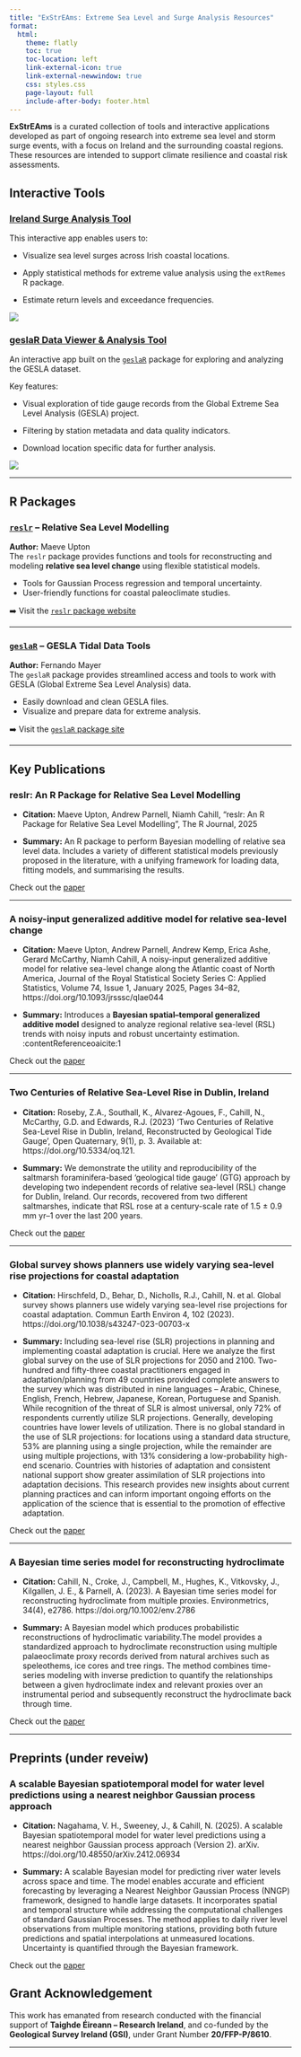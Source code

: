 ```yaml
---
title: "ExStrEAms: Extreme Sea Level and Surge Analysis Resources"
format:
  html:
    theme: flatly
    toc: true
    toc-location: left
    link-external-icon: true
    link-external-newwindow: true
    css: styles.css
    page-layout: full
    include-after-body: footer.html
---
```


**ExStrEAms** is a curated collection of tools and interactive applications developed as part of ongoing research into extreme sea level and storm surge events, with a focus on Ireland and the surrounding coastal regions. These resources are intended to support climate resilience and coastal risk assessments.

## Interactive Tools

### [Ireland Surge Analysis Tool](https://sealevelresearch.shinyapps.io/IrelandSurge/)

This interactive app enables users to: 

- Visualize sea level surges across Irish coastal locations. 

- Apply statistical methods for extreme value analysis using the `extRemes` R package. 

- Estimate return levels and exceedance frequencies.

![](images/Screenshot%202025-06-13%20at%2021.09.14.png)


### [geslaR Data Viewer & Analysis Tool](https://sealevelresearch.shinyapps.io/geslaR-app/)

An interactive app built on the [`geslaR`](https://eireextremes.github.io/geslaR/) package for exploring and analyzing the GESLA dataset.

Key features: 

- Visual exploration of tide gauge records from the Global Extreme Sea Level Analysis (GESLA) project. 

- Filtering by station metadata and data quality indicators.

- Download location specific data for further analysis.

![](images/Screenshot 2025-06-13 at 21.20.41.png)


------------------------------------------------------------------------

## R Packages

### [`reslr`](https://maeveupton.github.io/reslr/) – Relative Sea Level Modelling

**Author:** Maeve Upton\
The `reslr` package provides functions and tools for reconstructing and modeling **relative sea level change** using flexible statistical models.

-   Tools for Gaussian Process regression and temporal uncertainty.
-   User-friendly functions for coastal paleoclimate studies.

➡️ Visit the [`reslr` package website](https://maeveupton.github.io/reslr/)

------------------------------------------------------------------------

### [`geslaR`](https://eireextremes.github.io/geslaR/) – GESLA Tidal Data Tools

**Author:** Fernando Mayer\
The `geslaR` package provides streamlined access and tools to work with GESLA (Global Extreme Sea Level Analysis) data.

-   Easily download and clean GESLA files.
-   Visualize and prepare data for extreme analysis.

➡️ Visit the [`geslaR` package site](https://eireextremes.github.io/geslaR/)

------------------------------------------------------------------------

## Key Publications

### reslr: An R Package for Relative Sea Level Modelling

- **Citation:** Maeve Upton, Andrew Parnell, Niamh Cahill, "reslr: An R Package for Relative Sea Level Modelling", The R Journal, 2025

- **Summary:** An R package to perform Bayesian modelling of relative sea level data. Includes a variety of different statistical models previously proposed in the literature, with a unifying framework for loading data, fitting models, and summarising the results. 

Check out the [paper](https://journal.r-project.org/articles/RJ-2024-018/)

---

### A noisy-input generalized additive model for relative sea-level change 

- **Citation:** Maeve Upton, Andrew Parnell, Andrew Kemp, Erica Ashe, Gerard McCarthy, Niamh Cahill, A noisy-input generalized additive model for relative sea-level change along the Atlantic coast of North America, Journal of the Royal Statistical Society Series C: Applied Statistics, Volume 74, Issue 1, January 2025, Pages 34–82, https://doi.org/10.1093/jrsssc/qlae044

- **Summary:** Introduces a **Bayesian spatial–temporal generalized additive model** designed to analyze regional relative sea-level (RSL) trends with noisy inputs and robust uncertainty estimation. :contentReference[oaicite:1]{index=1}  


Check out the [paper](https://academic.oup.com/jrsssc/article/74/1/34/7756353#499919970)

---


### Two Centuries of Relative Sea-Level Rise in Dublin, Ireland

- **Citation:** Roseby, Z.A., Southall, K., Alvarez-Agoues, F., Cahill, N., McCarthy, G.D. and Edwards, R.J. (2023) ‘Two Centuries of Relative Sea-Level Rise in Dublin, Ireland, Reconstructed by Geological Tide Gauge’, Open Quaternary, 9(1), p. 3. Available at: https://doi.org/10.5334/oq.121.

- **Summary:** We demonstrate the utility and reproducibility of the saltmarsh foraminifera-based ‘geological tide gauge’ (GTG) approach by developing two independent records of relative sea-level (RSL) change for Dublin, Ireland. Our records, recovered from two different saltmarshes, indicate that RSL rose at a century-scale rate of 1.5 ± 0.9 mm yr–1 over the last 200 years. 

Check out the [paper](https://openquaternary.com/articles/10.5334/oq.121)

---

### Global survey shows planners use widely varying sea-level rise projections for coastal adaptation

- **Citation:** Hirschfeld, D., Behar, D., Nicholls, R.J., Cahill, N. et al. Global survey shows planners use widely varying sea-level rise projections for coastal adaptation. Commun Earth Environ 4, 102 (2023). https://doi.org/10.1038/s43247-023-00703-x

- **Summary:** Including sea-level rise (SLR) projections in planning and implementing coastal adaptation is crucial. Here we analyze the first global survey on the use of SLR projections for 2050 and 2100. Two-hundred and fifty-three coastal practitioners engaged in adaptation/planning from 49 countries provided complete answers to the survey which was distributed in nine languages – Arabic, Chinese, English, French, Hebrew, Japanese, Korean, Portuguese and Spanish. While recognition of the threat of SLR is almost universal, only 72% of respondents currently utilize SLR projections. Generally, developing countries have lower levels of utilization. There is no global standard in the use of SLR projections: for locations using a standard data structure, 53% are planning using a single projection, while the remainder are using multiple projections, with 13% considering a low-probability high-end scenario. Countries with histories of adaptation and consistent national support show greater assimilation of SLR projections into adaptation decisions. This research provides new insights about current planning practices and can inform important ongoing efforts on the application of the science that is essential to the promotion of effective adaptation.

Check out the [paper](https://www.nature.com/articles/s43247-023-00703-x)

---

### A Bayesian time series model for reconstructing hydroclimate 

- **Citation:** Cahill, N., Croke, J., Campbell, M., Hughes, K., Vitkovsky, J., Kilgallen, J. E., & Parnell, A. (2023). A Bayesian time series model for reconstructing hydroclimate from multiple proxies. Environmetrics, 34(4), e2786. https://doi.org/10.1002/env.2786

- **Summary:** A Bayesian model which produces probabilistic reconstructions of hydroclimatic variability.The model provides a standardized approach to hydroclimate reconstruction using multiple palaeoclimate proxy records derived from natural archives such as speleothems, ice cores and tree rings. The method combines time-series modeling with inverse prediction to quantify the relationships between a given hydroclimate index and relevant proxies over an instrumental period and subsequently reconstruct the hydroclimate back through time.

Check out the [paper](https://onlinelibrary.wiley.com/doi/full/10.1002/env.2786)



------------------------------------------------------------------------

## Preprints (under reveiw)

### A scalable Bayesian spatiotemporal model for water level predictions using a nearest neighbor Gaussian process approach

- **Citation:** Nagahama, V. H., Sweeney, J., & Cahill, N. (2025). A scalable Bayesian spatiotemporal model for water level predictions using a nearest neighbor Gaussian process approach (Version 2). arXiv. https://doi.org/10.48550/arXiv.2412.06934

- **Summary:** A scalable Bayesian model for predicting river water levels across space and time. The model enables accurate and efficient forecasting by leveraging a Nearest Neighbor Gaussian Process (NNGP) framework, designed to handle large datasets. It incorporates spatial and temporal structure while addressing the computational challenges of standard Gaussian Processes. The method applies to daily river level observations from multiple monitoring stations, providing both future predictions and spatial interpolations at unmeasured locations. Uncertainty is quantified through the Bayesian framework.

Check out the [paper](https://arxiv.org/abs/2412.06934)

## Grant Acknowledgement

This work has emanated from research conducted with the financial support of
**Taighde Éireann – Research Ireland**, and co-funded by the **Geological Survey Ireland (GSI)**, under Grant Number **20/FFP-P/8610**.

------------------------------------------------------------------------
